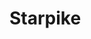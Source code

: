 
# Starpike

<ProjectDetails
  region="Reach"
  house="House Peake"
  type="Castle"
  status="In Progress"
  warp="/warp starpike"
  projectLead="SseriousBusiness"
  dateStarted="December 26, 2017"
  dateCompleted="Invalid Date"
/>

